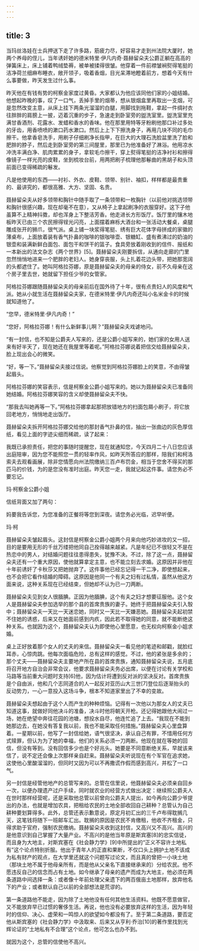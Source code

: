 ```yaml
---
---
---
```

title: 3
---




当玛丝洛娃在士兵押送下走了许多路，筋疲力尽，好容易才走到州法院大厦时，她两个养母的侄儿，当年诱奸她的德米特里·伊凡内奇·聂赫留朵夫公爵正躺在高高的弹簧床上，床上铺着鸭绒垫褥，被单被揉得很皱。他穿着一件前襟皱裥熨得笔挺的洁净荷兰细麻布睡衣，敞开领子，吸着香烟，目光呆滞地瞪着前方，想着今天有什么事要做，昨天发生过什么事。

昨天他在有钱有势的柯察金家度过黄昏。大家都认为他应该同他们家的小姐结婚。他想起昨晚的事，叹了一口气，丢掉手里的烟蒂，想从银烟盒里再取出一支烟，可是忽然改变主意，从床上挂下两条光溜溜的白腿，用脚找到拖鞋，拿起一件绸衬衣往胖胖的肩膀上一披，迈着沉重的步子，急速走到卧室旁的盥洗室里。盥洗室里充满甘香酒剂、花露水、发蜡和香水的香味。他在那里用特等牙粉刷他那口补过多处的牙齿，用香喷喷的漱口药水漱口。然后上上下下擦洗身子，再用几块不同的毛巾擦干。他拿香皂洗手，用刷子仔细刷净长指甲，在巨大的大理石洗脸盆里洗了脸和肥胖的脖子，然后走到卧室旁的第三间屋里，那里已为他准备好了淋浴。他用凉水冲洗丰满白净、肌肉累累的身子，拿软毛巾擦干，穿上熨得笔挺的洁净衬衫和擦得像镜子一样光亮的皮鞋，坐到梳妆台前，用两把刷子梳理他那鬈曲的黑胡子和头顶前面已变得稀疏的鬈发。

凡是他使用的东西——衬衫、外衣、皮鞋、领带、别针、袖扣，样样都是最贵重的、最讲究的，都很高雅、大方、坚固、名贵。

聂赫留朵夫从好多领带和胸针中随手取了一条领带和一枚胸针（以前他对挑选领带和胸针很感兴趣，现在却毫不在意），又从椅子上拿起刷净的衣服穿好。这下子他虽算不上精神抖擞，却也浑身上下整洁芳香。他走进长方形饭厅。饭厅里的镶木地板昨天已由三个农民擦得锃光闪亮，上面摆着麻栎大酒台和一张活动大餐桌，桌腿雕成张开的狮爪，很气派。桌上铺一块浆得笔挺、绣有巨大花体字母拼成的家徽的薄桌布，上面放着装有香气扑鼻的咖啡的银咖啡壶、银糖缸、盛有煮沸过的奶油的银壶和装满新鲜白面包、面包干和饼干的篮子。食具旁放着刚收到的信件、报纸和一本新出的法文杂志《两个世界》[5]。聂赫留朵夫刚要拆信，从通向走廊的门里忽然悄悄地进来一个肥胖的老妇人。她身穿丧服，头上扎着花边头带，把她那宽阔的头都遮住了。她叫阿格拉芬娜，原是聂赫留朵夫的母亲的侍女，前不久母亲在这个房子里去世，她就留下担任少爷的女管家。

阿格拉芬娜跟随聂赫留朵夫的母亲前后在国外待了十年，很有点贵妇人的风度和气派。她从小就生活在聂赫留朵夫家，在德米特里·伊凡内奇还叫小名米金卡的时候就知道他了。

“您早，德米特里·伊凡内奇！”

“您好，阿格拉芬娜！有什么新鲜事儿啊？”聂赫留朵夫戏谑地问。

“有一封信，也不知是公爵夫人写来的，还是公爵小姐写来的，她们家的女用人送来有好半天了，现在她还在我屋里等着呢。”阿格拉芬娜说着把信交给聂赫留朵夫，脸上现出会心的微笑。

“好，等一下。”聂赫留朵夫接过信说。他察觉到阿格拉芬娜脸上的笑意，不由得皱起眉头。

阿格拉芬娜的笑容表示，信是柯察金公爵小姐写来的。她以为聂赫留朵夫已准备同她结婚。阿格拉芬娜笑容的含义却使聂赫留朵夫不快。

“那我去叫她再等一下。”阿格拉芬娜拿起那把放错地方的扫面包屑小刷子，将它放回老地方，悄悄地走出饭厅。

聂赫留朵夫拆开阿格拉芬娜交给他的那封香气扑鼻的信，抽出一张曲边的灰色厚信纸，看见上面的字迹尖细而稀疏，读了起来：

我既已承担责任，把您的事随时提醒您，现在就通知您，今天四月二十八日您应该出庭陪审，因为您不能照您一贯的轻率作风，如昨天所答应的那样，陪我们和柯洛索夫去观看画展，除非您情愿向州法院缴纳三百卢布罚金，相当于您舍不得买的那匹马的价钱，为的是您没有准时出庭。昨天您一走，我就记起这件事。请您务必不要忘记。

玛·柯察金公爵小姐

信纸背面又加了两句：

妈要我告诉您，为您准备的正餐将等您到深夜。请您务必光临，迟早听便。

玛·柯

聂赫留朵夫皱起眉头。这封信是柯察金公爵小姐两个月来向他巧妙进攻的又一招，目的是要用无形的千丝万缕把他同自己拴得越来越紧。凡是年纪已不很轻又不是在热恋中的男人，对结婚问题往往患得患失，犹豫不决。不过，除了这一点，聂赫留朵夫还有一个重大原因，使他就算拿定主意，也不能立刻去求婚。这原因并非他在十年前诱奸了卡秋莎又把她抛弃了。这件事他已经忘记得一干二净，即使想起来，也不会把它看作结婚的障碍。这原因是他同一个有夫之妇有过私情，虽然从他这方面来说，这种关系现在已经结束，但她却不认为已一刀两断。

聂赫留朵夫见到女人很腼腆。正因为他腼腆，这个有夫之妇才想要征服他。这个女人是聂赫留朵夫参加选举的那个县的首席贵族的妻子。她终于把聂赫留朵夫引入彀中；聂赫留朵夫一天比一天迷恋她，同时又一天比一天嫌恶她。聂赫留朵夫起初禁不住她的诱惑，后来又在她面前感到内疚，因此若不取得她的同意，就不能断绝这种关系。也就因为这个，聂赫留朵夫认为即使他心里愿意，也无权向柯察金小姐求婚。

桌上正好放着那个女人的丈夫的来信。聂赫留朵夫一看见他的笔迹和邮戳，就脸红耳赤，心惊肉跳。他每次面临危险，总有这样的感觉。不过，他的紧张是多余的；那个丈夫——聂赫留朵夫主要地产所在县的首席贵族，通知聂赫留朵夫说，五月底将召开地方自治会非常会议，他要求聂赫留朵夫务必出席，以便在讨论有关学校和马路等当前重大问题时支持[6]他，因为估计将遭到反对派的坚决反对。首席贵族是个自由派，他和几个志同道合的人一起反对亚历山大三世[7]登位后逐渐抬头的反动势力，一心一意投入这场斗争，根本不知道家里出了不幸的变故。

聂赫留朵夫想起由于这个人而产生的种种烦恼。记得有一次他以为那女人的丈夫已知道这事，就做好同他决斗的准备，决斗时他将朝天开枪。还记得她跟他大闹过一场，她在绝望中奔往花园的池塘，想投水自尽，他连忙追了上去。“我现在不能到她那边去，在她没有答复我以前，我也不能采取任何措施。”聂赫留朵夫心里盘算着。一星期以前，他写了一封信给她，语气很坚决，承认自己有罪，不惜用任何方式赎罪，但认为为了她的幸福，他们的关系必须一刀两断。他现在就在等她的回信，但没有等到。没有回信多少也是个好兆头。她要是不同意断绝关系，早就该来信了，说不定还会像上次那样亲自赶来。聂赫留朵夫听说现在有个军官在追求她，这使他心里酸溜溜的，但同时又因为可以不再撒谎作假而感到高兴，并松了一口气。

另一封信是经管他地产的总管写来的。总管在信里说，他聂赫留朵夫必须亲自回乡一次，以便办理遗产过户手续，同时就农业的经营方式做出决定：继续照公爵夫人在世时那样经营呢，还是采取他总管以前曾向公爵夫人提出，如今再向公爵少爷提出的办法，也就是增加农具，把租给农民的土地全部收回自己耕种？总管认为自己耕种要划算得多。此外，总管还表示歉意说，原定月初汇出的三千卢布得耽搁几天，这笔钱将随下一班邮车汇出。耽搁的原因是农民不肯缴租，他收不齐租金，只得求助于官府，强制农民缴纳。聂赫留朵夫收到这封信，又高兴又不高兴。高兴的是他意识到自己掌握了大量产业。不高兴的是他当年原是斯宾塞[8]的忠实信徒，而且身为大地主，对斯宾塞在《社会静力学》[9]中所提出的“正义不容许土地私有”这个论点特别折服。他出于青年人的正直和果断，不仅口头上拥护土地不该成为私有财产的观点，在大学里还就这个问题写过论文，而且真的曾把一小块土地（那块土地不属于他母亲所有，而是他从父亲名下直接继承来的）分给农民。他不愿违反自己的信念而占有土地。如今继承了母亲的遗产而成为大地主，他必须在两条道路中间选择一条：或者像十年前处理父亲遗下的两百俄亩土地那样，放弃他名下的产业；或者默认自己以前的全部想法是荒谬的。

第一条道路他不能走，因为除了土地他没有任何其他生活资料。他既不愿意做官，又不能放弃早已过惯的奢侈生活。再说，他也没有必要放弃这样的生活，因为年轻时的信仰、决心、虚荣和一鸣惊人的欲望如今都没有了。至于第二条道路，要否定他从斯宾塞的《社会静力学》中汲取来、后来又从亨利·乔治[10]的著作里找到光辉论证的“土地私有不合理”这个论点，他可怎么也办不到。

就因为这个，总管的信使他不高兴。